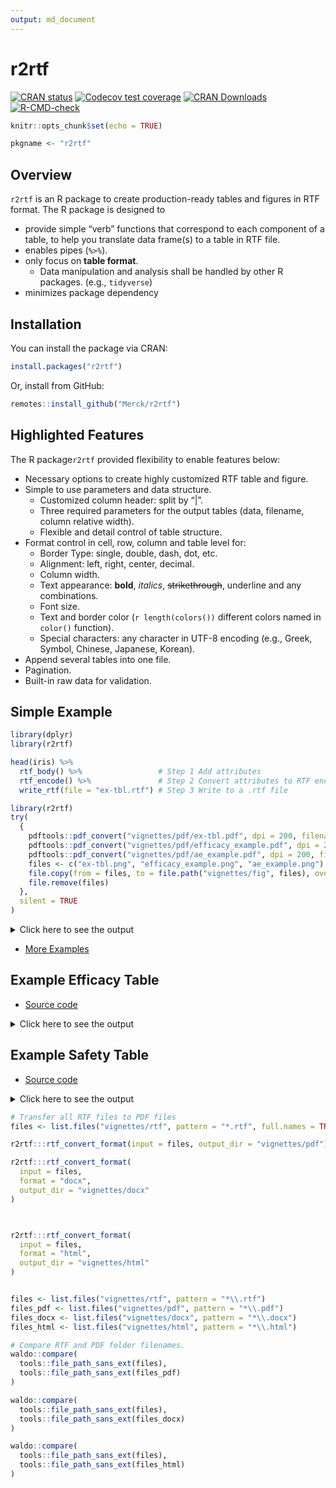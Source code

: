 ```yaml
---
output: md_document
---
```


# r2rtf

<!-- badges: start -->
[![CRAN status](https://www.r-pkg.org/badges/version/r2rtf)](https://CRAN.R-project.org/package=r2rtf)
[![Codecov test coverage](https://codecov.io/gh/Merck/r2rtf/branch/master/graph/badge.svg)](https://codecov.io/gh/Merck/r2rtf?branch=master)
[![CRAN Downloads](https://cranlogs.r-pkg.org/badges/r2rtf)](https://cran.r-project.org/package=r2rtf)
[![R-CMD-check](https://github.com/Merck/r2rtf/workflows/R-CMD-check/badge.svg)](https://github.com/Merck/r2rtf/actions)
<!-- badges: end -->

```r
knitr::opts_chunk$set(echo = TRUE)
```

```r
pkgname <- "r2rtf"
```

## Overview

`r2rtf` is an R package to create production-ready tables and figures in RTF format.
The R package is designed to 

- provide simple "verb" functions that correspond to each component of a table, 
  to help you translate data frame(s) to a table in RTF file.
- enables pipes (`%>%`). 
- only focus on **table format**. 
  + Data manipulation and analysis shall be handled by other R packages. (e.g., `tidyverse`)
- minimizes package dependency 

## Installation

You can install the package via CRAN:

```r
install.packages("r2rtf")
```

Or, install from GitHub:

```r
remotes::install_github("Merck/r2rtf")
```

## Highlighted Features 

The R package`r2rtf` provided flexibility to enable features below:

* Necessary options to create highly customized RTF table and figure. 
* Simple to use parameters and data structure.
    + Customized column header: split by "|". 
    + Three required parameters for the output tables (data, filename, column relative width).
    + Flexible and detail control of table structure. 
* Format control in cell, row, column and table level for: 
    + Border Type: single, double, dash, dot, etc.
    + Alignment: left, right, center, decimal.
    + Column width. 
    + Text appearance: **bold**, *italics*, ~~strikethrough~~, underline and any combinations.
    + Font size. 
    + Text and border color (`r length(colors())` different colors named in `color()` function).
    + Special characters: any character in UTF-8 encoding (e.g., Greek, Symbol, Chinese, Japanese, Korean).
* Append several tables into one file. 
* Pagination.
* Built-in raw data for validation.

## Simple Example 

```r
library(dplyr)
library(r2rtf)

head(iris) %>%
  rtf_body() %>%                 # Step 1 Add attributes
  rtf_encode() %>%               # Step 2 Convert attributes to RTF encode
  write_rtf(file = "ex-tbl.rtf") # Step 3 Write to a .rtf file
```

```r
library(r2rtf)
try(
  {
    pdftools::pdf_convert("vignettes/pdf/ex-tbl.pdf", dpi = 200, filenames = "ex-tbl.png")
    pdftools::pdf_convert("vignettes/pdf/efficacy_example.pdf", dpi = 200, filenames = "efficacy_example.png")
    pdftools::pdf_convert("vignettes/pdf/ae_example.pdf", dpi = 200, filenames = "ae_example.png")
    files <- c("ex-tbl.png", "efficacy_example.png", "ae_example.png")
    file.copy(from = files, to = file.path("vignettes/fig", files), overwrite = TRUE)
    file.remove(files)
  },
  silent = TRUE
)
```

<details><summary>Click here to see the output</summary>
<img src="https://merck.github.io/r2rtf/articles/fig/ex-tbl.png">
</details>

- [More Examples](https://merck.github.io/r2rtf/articles/index.html)

## Example Efficacy Table

- [Source code](https://merck.github.io/r2rtf/articles/example-efficacy.html)

<details><summary>Click here to see the output</summary>
<img src="https://merck.github.io/r2rtf/articles/fig/efficacy_example.png">
</details>

## Example Safety Table

- [Source code](https://merck.github.io/r2rtf/articles/example-ae-summary.html)

<details><summary>Click here to see the output</summary>
<img src="https://merck.github.io/r2rtf/articles/fig/ae_example.png">
</details>

```r
# Transfer all RTF files to PDF files
files <- list.files("vignettes/rtf", pattern = "*.rtf", full.names = TRUE)

r2rtf:::rtf_convert_format(input = files, output_dir = "vignettes/pdf")

r2rtf:::rtf_convert_format(
  input = files,
  format = "docx",
  output_dir = "vignettes/docx"
)



r2rtf:::rtf_convert_format(
  input = files,
  format = "html",
  output_dir = "vignettes/html"
)


files <- list.files("vignettes/rtf", pattern = "*\\.rtf")
files_pdf <- list.files("vignettes/pdf", pattern = "*\\.pdf")
files_docx <- list.files("vignettes/docx", pattern = "*\\.docx")
files_html <- list.files("vignettes/html", pattern = "*\\.html")

# Compare RTF and PDF folder filenames.
waldo::compare(
  tools::file_path_sans_ext(files),
  tools::file_path_sans_ext(files_pdf)
)

waldo::compare(
  tools::file_path_sans_ext(files),
  tools::file_path_sans_ext(files_docx)
)

waldo::compare(
  tools::file_path_sans_ext(files),
  tools::file_path_sans_ext(files_html)
)
```
